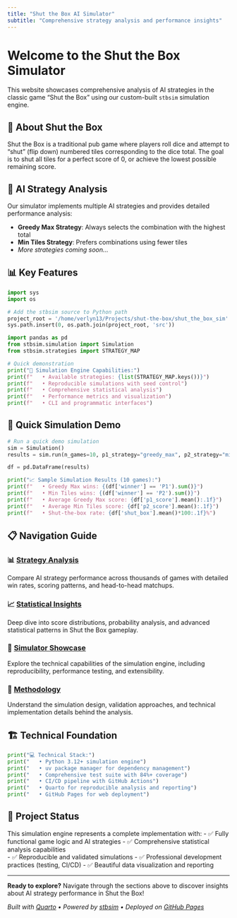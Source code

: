 ```yaml
---
title: "Shut the Box AI Simulator"
subtitle: "Comprehensive strategy analysis and performance insights"
---
```


# Welcome to the Shut the Box Simulator

This website showcases comprehensive analysis of AI strategies in the classic game "Shut the Box" using our custom-built `stbsim` simulation engine.

## 🎲 About Shut the Box

Shut the Box is a traditional pub game where players roll dice and attempt to "shut" (flip down) numbered tiles corresponding to the dice total. The goal is to shut all tiles for a perfect score of 0, or achieve the lowest possible remaining score.

## 🤖 AI Strategy Analysis

Our simulator implements multiple AI strategies and provides detailed performance analysis:

- **Greedy Max Strategy**: Always selects the combination with the highest total
- **Min Tiles Strategy**: Prefers combinations using fewer tiles
- *More strategies coming soon...*

## 📊 Key Features

```python
import sys
import os

# Add the stbsim source to Python path
project_root = '/home/verlyn13/Projects/shut-the-box/shut_the_box_sim'
sys.path.insert(0, os.path.join(project_root, 'src'))

import pandas as pd
from stbsim.simulation import Simulation
from stbsim.strategies import STRATEGY_MAP

# Quick demonstration
print("🔧 Simulation Engine Capabilities:")
print(f"   • Available strategies: {list(STRATEGY_MAP.keys())}")
print(f"   • Reproducible simulations with seed control")
print(f"   • Comprehensive statistical analysis")
print(f"   • Performance metrics and visualization")
print(f"   • CLI and programmatic interfaces")
```

## 🚀 Quick Simulation Demo

```python
# Run a quick demo simulation
sim = Simulation()
results = sim.run(n_games=10, p1_strategy="greedy_max", p2_strategy="min_tiles", seed_start=42)

df = pd.DataFrame(results)

print("📈 Sample Simulation Results (10 games):")
print(f"   • Greedy Max wins: {(df['winner'] == 'P1').sum()}")
print(f"   • Min Tiles wins: {(df['winner'] == 'P2').sum()}")
print(f"   • Average Greedy Max score: {df['p1_score'].mean():.1f}")
print(f"   • Average Min Tiles score: {df['p2_score'].mean():.1f}")
print(f"   • Shut-the-box rate: {df['shut_box'].mean()*100:.1f}%")
```

## 📋 Navigation Guide

<div class="grid">

<div class="g-col-12 g-col-md-6">
### 📊 [Strategy Analysis](strategy-comparison.qmd)
Compare AI strategy performance across thousands of games with detailed win rates, scoring patterns, and head-to-head matchups.
</div>

<div class="g-col-12 g-col-md-6">
### 📈 [Statistical Insights](statistical-insights.qmd)
Deep dive into score distributions, probability analysis, and advanced statistical patterns in Shut the Box gameplay.
</div>

<div class="g-col-12 g-col-md-6">
### 🔧 [Simulator Showcase](simulator-showcase.qmd)
Explore the technical capabilities of the simulation engine, including reproducibility, performance testing, and extensibility.
</div>

<div class="g-col-12 g-col-md-6">
### 📖 [Methodology](methodology.qmd)
Understand the simulation design, validation approaches, and technical implementation details behind the analysis.
</div>

</div>

## 🏗️ Technical Foundation

```python
print("💻 Technical Stack:")
print("   • Python 3.12+ simulation engine")
print("   • uv package manager for dependency management")
print("   • Comprehensive test suite with 84%+ coverage")
print("   • CI/CD pipeline with GitHub Actions")
print("   • Quarto for reproducible analysis and reporting")
print("   • GitHub Pages for web deployment")
```

## 🎯 Project Status

This simulation engine represents a complete implementation with:
- ✅ Fully functional game logic and AI strategies
- ✅ Comprehensive statistical analysis capabilities  
- ✅ Reproducible and validated simulations
- ✅ Professional development practices (testing, CI/CD)
- ✅ Beautiful data visualization and reporting

---

**Ready to explore?** Navigate through the sections above to discover insights about AI strategy performance in Shut the Box!

*Built with [Quarto](https://quarto.org) • Powered by [stbsim](https://github.com/verlyn13/shut-the-box) • Deployed on [GitHub Pages](https://pages.github.com)*